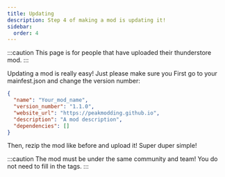 ```yaml
---
title: Updating
description: Step 4 of making a mod is updating it!
sidebar:
  order: 4
---
```


:::caution
This page is for people that have uploaded their thunderstore mod.
:::

Updating a mod is really easy! Just please make sure you 
First go to your mainfest.json and change the version number:
```json
{
  "name": "Your_mod_name",
  "version_number": "1.1.0",
  "website_url": "https://peakmodding.github.io",
  "description": "A mod description",
  "dependencies": []
}
```

Then, rezip the mod like before and upload it! Super duper simple!

:::caution
The mod must be under the same community and team! You do not need to fill in the tags.
:::